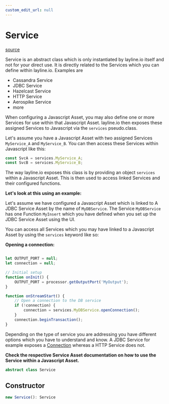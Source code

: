 ```yaml
---
custom_edit_url: null
---
```


# Service
<div className="doc-side">
<div className="doc-main-source">

[source](https://github.com/layline-io/layline-docusaurus/blob/3d9c83b/projects/layline/src/classes/Service.ts#L59)

</div>
</div>

<div className="doc-subtitle">

Service is an abstract class which is only instantiated by layline.io itself and not for your direct use.
It is directly related to the Services which you can define within layline.io. Examples are

* Cassandra Service
* JDBC Service
* Hazelcast Service
* HTTP Service
* Aerospike Service
* more

When configuring a Javascript Asset, you may also define one or more Services for use within that Javascript Asset.
layline.io then exposes these assigned Services to Javascript via the `services` pseudo.class.

Let's assume you have a Javascript Asset with two assigned Services `MyService_A` and `MyService_B`.
You can then access these Services within Javascript like this:

```js
const SvcA = services.MyService_A;
const SvcB = services.MyService_B;
```

The way layline.io exposes this class is by providing an object `services` within a Javascript Asset.
This is then used to access linked Services and their configured functions.

**Let's look at this using an example:**

Let's assume we have configured a Javascript Asset which is linked to A JDBC Service Asset by the name of `MyDBService`.
The Service `MyDBService` has one Function `MyInsert` which you have defined when you set up the JDBC Service Asset using the UI.

You can access all Services which you may have linked to a Javascript Asset by using the `services` keyword like so:

**Opening a connection:**
```js

let OUTPUT_PORT = null;
let connection = null;

// Initial setup
function onInit() {
    OUTPUT_PORT = processor.getOutputPort('MyOutput');
}

function onStreamStart() {
    // Open a connection to the DB service
    if (!connection) {
        connection = services.MyDBService.openConnection();
    }
    connection.beginTransaction();
}
```

Depending on the type of service you are addressing you have different options which you have to understand and know.
A JDBC Service for example exposes a [Connection](Connection) whereas a HTTP Service does not.

**Check the respective Service Asset documentation on how to use the Service within a Javascript Asset.**

</div>

```ts
abstract class Service
```

## Constructor

```ts
new Service(): Service
```